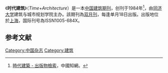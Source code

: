 {{Verify|time=2008-01-25}}
《'''时代建筑'''》（''Time+Architecture''）是一本[[中国建筑|中国建筑]][[期刊|期刊]]，创刊于1984年<ref>[https://navi.cnki.net/knavi/JournalDetail?pcode=CJFD&pykm=SDJZ 時代建築 - 出版物檢索]，中國知網。</ref>，由[[同济大学|同济大学]]建筑与城市规划学院主办。該期刊為[[双月刊|双月刊]]，每逢单月18日出版。出版地位於[[上海|上海]]，国际刊号為ISSN1005-684X。

==参考文献==
{{reflist}}

[[Category:中国杂志|Category:中国杂志]]
[[Category:建筑|Category:建筑]]